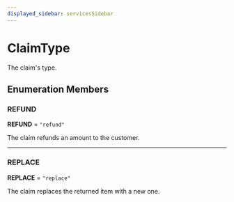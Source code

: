 ```yaml
---
displayed_sidebar: servicesSidebar
---
```



# ClaimType

The claim's type.

## Enumeration Members

### REFUND

 **REFUND** = `"refund"`

The claim refunds an amount to the customer.

___

### REPLACE

 **REPLACE** = `"replace"`

The claim replaces the returned item with a new one.
